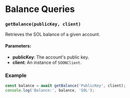 # Balance Queries

### `getBalance(publicKey, client)`
Retrieves the SOL balance of a given account.

#### Parameters:
- **publicKey**: The account's public key.
- **client**: An instance of `SOONClient`.

### Example
```javascript
const balance = await getBalance('PublicKey', client);
console.log('Balance:', balance, 'SOL');
